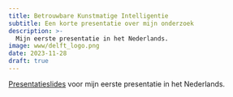 ```yaml
---
title: Betrouwbare Kunstmatige Intelligentie
subtitle: Een korte presentatie over mijn onderzoek
description: >-
  Mijn eerste presentatie in het Nederlands. 
image: www/delft_logo.png
date: 2023-11-28
draft: true
---
```


[Presentatieslides](presentation.qmd){target="_blank"} voor mijn eerste presentatie in het Nederlands.